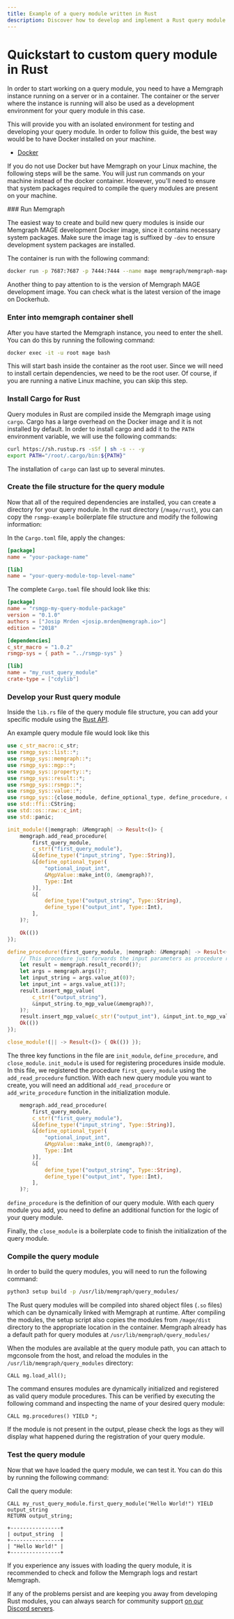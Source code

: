 ```yaml
---
title: Example of a query module written in Rust
description: Discover how to develop and implement a Rust query module in Memgraph.
---
```



# Quickstart to custom query module in Rust

In order to start working on a query module, you need to have a Memgraph instance running on a server or in a container. The container or the server where the instance is running will also be used as a development environment for your query module in this case. 

This will provide you with an isolated environment for testing and developing your query module. In order to follow this guide, the best way would be to have Docker installed on your machine.

- [Docker](https://docs.docker.com/get-docker/)


If you do not use Docker but have Memgraph on your Linux machine, the following steps will be the same. You will just run commands on your machine instead of the docker container. However,
you'll need to ensure that system packages required to compile the query modules are present on your machine.

<Steps>
### Run Memgraph

The easiest way to create and build new query modules is inside our 
Memgraph MAGE development Docker image, since it contains necessary system packages. Make sure the image
tag is suffixed by `-dev` to ensure development system packages are installed. 

The container is run with the following command:

```bash
docker run -p 7687:7687 -p 7444:7444 --name mage memgraph/memgraph-mage:<version>-dev
```

Another thing to pay attention to is the version of Memgraph MAGE development image. You can check 
what is the latest version of the image on Dockerhub.

### Enter into memgraph container shell

After you have started the Memgraph instance, you need to enter the shell. You can do this by running the following command:

```bash
docker exec -it -u root mage bash
```

This will start bash inside the container as the root user. Since we will need to install certain dependencies, we need to be the root user. Of course, if you are running a native Linux machine, you can skip this step.

### Install Cargo for Rust

Query modules in Rust are compiled inside the Memgraph image using `cargo`. 
Cargo has a large overhead on the Docker image and it is not
installed by default. In order to install cargo and add it to the `PATH` 
environment variable, we will use the following commands:

```bash
curl https://sh.rustup.rs -sSf | sh -s -- -y
export PATH="/root/.cargo/bin:${PATH}"
```

The installation of `cargo` can last up to several minutes.

### Create the file structure for the query module

Now that all of the required dependencies are installed, you can create a directory for your query module. In the rust directory (`/mage/rust`), you
can copy the `rsmgp-example` boilerplate file structure and modify the following information:

In the `Cargo.toml` file, apply the changes:
```toml
[package]
name = "your-package-name"

[lib]
name = "your-query-module-top-level-name"
```

The complete `Cargo.toml` file should look like this:
```toml
[package]
name = "rsmgp-my-query-module-package"
version = "0.1.0"
authors = ["Josip Mrden <josip.mrden@memgraph.io>"]
edition = "2018"

[dependencies]
c_str_macro = "1.0.2"
rsmgp-sys = { path = "../rsmgp-sys" }

[lib]
name = "my_rust_query_module"
crate-type = ["cdylib"]
```

### Develop your Rust query module

Inside the `lib.rs` file of the query module file structure, you can add your specific 
module using the [Rust API](/custom-query-modules/rust/rust-api.md).

An example query module file would look like this

```rs
use c_str_macro::c_str;
use rsmgp_sys::list::*;
use rsmgp_sys::memgraph::*;
use rsmgp_sys::mgp::*;
use rsmgp_sys::property::*;
use rsmgp_sys::result::*;
use rsmgp_sys::rsmgp::*;
use rsmgp_sys::value::*;
use rsmgp_sys::{close_module, define_optional_type, define_procedure, define_type, init_module};
use std::ffi::CString;
use std::os::raw::c_int;
use std::panic;

init_module!(|memgraph: &Memgraph| -> Result<()> {
    memgraph.add_read_procedure(
        first_query_module,
        c_str!("first_query_module"),
        &[define_type!("input_string", Type::String)],
        &[define_optional_type!(
            "optional_input_int",
            &MgpValue::make_int(0, &memgraph)?,
            Type::Int
        )],
        &[
            define_type!("output_string", Type::String),
            define_type!("output_int", Type::Int),
        ],
    )?;

    Ok(())
});

define_procedure!(first_query_module, |memgraph: &Memgraph| -> Result<()> {
    // This procedure just forwards the input parameters as procedure results.
    let result = memgraph.result_record()?;
    let args = memgraph.args()?;
    let input_string = args.value_at(0)?;
    let input_int = args.value_at(1)?;
    result.insert_mgp_value(
        c_str!("output_string"),
        &input_string.to_mgp_value(&memgraph)?,
    )?;
    result.insert_mgp_value(c_str!("output_int"), &input_int.to_mgp_value(&memgraph)?)?;
    Ok(())
});

close_module!(|| -> Result<()> { Ok(()) });
```

The three key functions in the file are `init_module`, `define_procedure`, and `close_module`.
`init_module` is used for registering procedures inside module. In this file, we registered the procedure
`first_query_module` using the `add_read_procedure` function. With each new query module you want to create, you will
need an additional `add_read_procedure` or `add_write_procedure` function in the initialization module.

```rs
    memgraph.add_read_procedure(
        first_query_module,
        c_str!("first_query_module"),
        &[define_type!("input_string", Type::String)],
        &[define_optional_type!(
            "optional_input_int",
            &MgpValue::make_int(0, &memgraph)?,
            Type::Int
        )],
        &[
            define_type!("output_string", Type::String),
            define_type!("output_int", Type::Int),
        ],
    )?;
```

`define_procedure` is the definition of our query module. With each query module you add, you need to define
an additional function for the logic of your query module.

Finally, the `close_module` is a boilerplate code to finish the initialization of the query module.

### Compile the query module

In order to build the query modules, you will need to run the following command:

```bash
python3 setup build -p /usr/lib/memgraph/query_modules/
```

The Rust query modules will be compiled into shared object files (`.so` files) which can be dynamically linked
with Memgraph at runtime.
After compiling the modules, the setup script also copies the modules from `/mage/dist` directory 
to the appropriate location in the container. Memgraph already has a default path for query modules at
`/usr/lib/memgraph/query_modules/`

When the modules are available at the query module path, you can attach to mgconsole from the host, and reload
the modules in the `/usr/lib/memgraph/query_modules` directory:

```cypher
CALL mg.load_all();
```

The command ensures modules are dynamically initialized and registered as valid query module procedures.
This can be verified by executing the following command and inspecting the name of your desired query module:
```cypher
CALL mg.procedures() YIELD *;
```

If the module is not present in the output, please check the logs as they will display what happened during the
registration of your query module.

### Test the query module

Now that we have loaded the query module, we can test it. You can do this by running the following command:

Call the query module: 

```cypher
CALL my_rust_query_module.first_query_module("Hello World!") YIELD output_string
RETURN output_string;
```

```cypher
+----------------+
| output_string  |
+----------------+
| "Hello World!" |
+----------------+
```

If you experience any issues with loading the query module, it is recommended to check and
follow the Memgraph logs and restart Memgraph.

If any of the problems persist and are keeping you away from developing Rust modules, you can 
always search for community support [on our Discord servers](https://discord.gg/memgraph).

</Steps>
